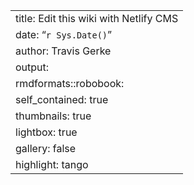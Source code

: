 ---
title: Edit this wiki with Netlify CMS
date: "`r Sys.Date()`"
author: Travis Gerke
output:
  rmdformats::robobook:
    self_contained: true
    thumbnails: true
    lightbox: true
    gallery: false
    highlight: tango
---